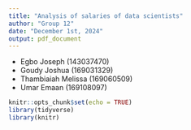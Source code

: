 ```yaml
---
title: "Analysis of salaries of data scientists"
author: "Group 12"
date: "December 1st, 2024"
output: pdf_document
---
```


-   Egbo Joseph (143037470)
-   Goudy Joshua (169031329)
-   Thambiaiah Melissa (169060509)
-   Umar Emaan (169108097)


```r
knitr::opts_chunk$set(echo = TRUE)
library(tidyverse)
library(knitr)
```

